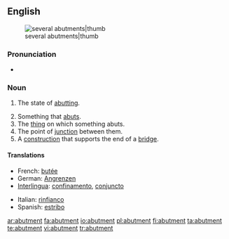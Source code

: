 ==English==
[[Image:Abutments (PSF).png|several abutments|thumb]]
===Pronunciation===
*{{IPA|/ə'bʌtmənt/}}
===Noun===
{{en-noun}}

# {{especially|of an object}} The state of [[abutting]].
# Something that [[abut]]s.
# The [[thing]] on which something abuts.
# The point of [[junction]] between them.
# A [[construction]] that supports the end of a [[bridge]].

====Translations====
{{trans-top|state of abutting}}
*French: [[butée]]
*German: [[Angrenzen]]
*[[Interlingua]]: [[confinamento]], [[conjuncto]]
{{trans-mid}}
*Italian: [[rinfianco]]
*Spanish: [[estribo]]
{{trans-bottom}}

[[ar:abutment]]
[[fa:abutment]]
[[io:abutment]]
[[pl:abutment]]
[[fi:abutment]]
[[ta:abutment]]
[[te:abutment]]
[[vi:abutment]]
[[tr:abutment]]
